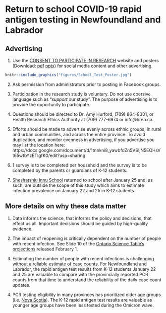 # Return to school COVID-19 rapid antigen testing in Newfoundland and Labrador {-}

## Advertising {-}
1. Use the [CONSENT TO PARTICIPATE IN RESEARCH](https://www.mun.ca/science/school-test/) website and posters (Download: [pdf](https://github.com/ahurford/website/blob/main/figures/School_Test_Poster.pdf) [pptx](https://github.com/ahurford/website/blob/main/figures/School_Test_Poster.pptx)) for social media content and other advertising. 

```r
knitr::include_graphics("figures/School_Test_Poster.jpg")
```

2. Ask permission from administrators prior to posting in Facebook groups.

3. Participation in the research study is voluntary. Do not use coersive language such as "_support_ our study". The purpose of advertising is to provide the opportunity to participate.

4. Questions should be directed to Dr. Amy Hurford, (709) 864-8301, or Health Research Ethics Authority at (709) 777-6974 or info@hrea.ca.

5. Efforts should be made to advertise evenly across ethnic groups, in rural and urban communities, and across the entire province. To avoid duplication, and monitor evenness in advertising, if you advertise you may list the location here: https://docs.google.com/document/d/1tnnkni8_yawbfdZn5VSIjN5EQHsVt65wtbYzETlgfK0/edit?usp=sharing

6. 1 survey is to be completed per household and the survey is to be completed by the parents or guardians of K-12 students.

7. [Sheshatshiu Innu School](https://www.cbc.ca/news/canada/newfoundland-labrador/nl-return-to-school-jan-2022-1.6325652) returned to school after January 25 and, as such, are outside the scope of this study which aims to estimate infection prevalence on January 22 and 25 in K-12 students.

## More details on why these data matter {-}

1. Data informs the science, that informs the policy and decisions, that effect us all. Important decisions should be guided by high-quality evidence.

2. The impact of reopening is critically dependent on the number of people with recent infection. See Slide 10 of the [Ontario Science Table's projections](https://covid19-sciencetable.ca/wp-content/uploads/2022/02/Update-on-COVID-19-Projections_2022.02.01_English-4.pdf) released February 1.

3. Estimating the number of people with recent infections is challenging [without a reliable estimate of case counts](https://covid19-sciencetable.ca/wp-content/uploads/2022/02/Update-on-COVID-19-Projections_2022.02.01_English-4.pdf). For Newfoundland and Labrador, the rapid antigen test results from K-12 students January 22 and 25 are valuable to compare with the provincially reported PCR counts from that time to understand the reliability of the daily case count updates.

4. PCR testing eligibility in many provinces has prioritized older age groups (i.e. [Nova Scotia](https://www.nshealth.ca/coronavirustesting)). The K-12 rapid antigen test results are valuable as younger age groups have been less tested during the Omicron wave.
